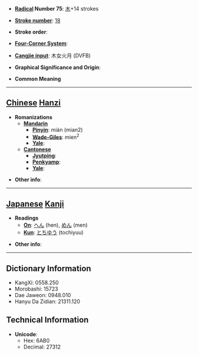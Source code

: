 * '''[[Wiktionary:Chinese radical index| Radical]] Number 75''': [[Wiktionary:Chinese radical index 木|木]]+14 strokes

* '''[[Wiktionary:Chinese total strokes index|Stroke number]]''': [[Wiktionary:Chinese total strokes index 18|18]]

* '''Stroke order''': 

* '''[[Wiktionary:Chinese four corner index|Four-Corner System]]''': 

* '''[[Wiktionary:Chinese Cangjie index|Cangjie input]]''': 木女火月 (DVFB)

* '''Graphical Significance and Origin''': 

* '''Common Meaning'''

----

== [[Chinese]] [[Hanzi]] ==

* '''Romanizations'''
** '''[[Mandarin]]'''
*** '''[[Pinyin]]''': mián (mian2)
*** '''[[Wade-Giles]]''': mien<sup>2</sup>
*** '''[[Yale]]''': 
** '''[[Cantonese]]'''
*** '''[[Jyutping]]''':
*** '''[[Penkyamp]]''': 
*** '''[[Yale]]''': 

* '''Other info''': 

----

== [[Japanese]] [[Kanji]] ==

* '''Readings'''
** '''[[On]]''': [[へん]] (hen), [[めん]] (men)
** '''[[Kun]]''': [[とちゆう]] (tochiyuu)

* '''Other info''':  

----

== Dictionary Information ==

* KangXi: 0558.250
* Morobashi: 15723
* Dae Jaweon: 0948.010
* Hanyu Da Zidian: 21311.120

== Technical Information ==

* '''Unicode''':
** Hex: 6AB0
** Decimal: 27312